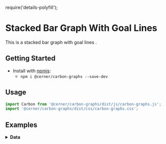 require('details-polyfill');

# Stacked Bar Graph With Goal Lines
This is a stacked bar graph with goal lines .

## Getting Started

- Install with [npmjs](https://www.npmjs.com):
  - `npm i @cerner/carbon-graphs --save-dev`

## Usage
```jsx
import Carbon from '@cerner/carbon-graphs/dist/js/carbon-graphs.js';
import '@cerner/carbon-graphs/dist/css/carbon-graphs.css';
```
## Examples
<BarGraph />

<details>
<summary style={{fontSize: 24 }}>
<b>Data</b>
</summary>

### Graph Config object
<GraphConfig />

### Data object

#### Dataset 4
<DataObject1 />

#### Dataset 5
<DataObject2 />

#### Dataset 6
<DataObject3 />
</details>
